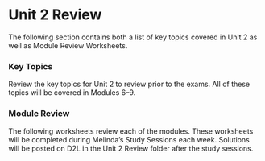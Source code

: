 # Unit 2 Review

The following section contains both a list of key topics covered in Unit 2 as well as Module Review Worksheets.

### Key Topics

Review the key topics for Unit 2 to review prior to the exams.  All of these topics will be covered in Modules 6--9.

### Module Review

\setstretch{1}

The following worksheets review each of the modules.  These worksheets will be completed during Melinda's Study Sessions each week.  Solutions will be posted on D2L in the Unit 2 Review folder after the study sessions.  

\newpage